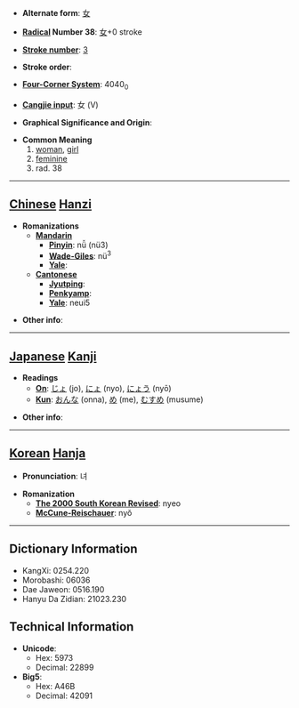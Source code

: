 * '''Alternate form''': [[女]]

* '''[[Wiktionary:Chinese radical index| Radical]] Number 38''': [[Wiktionary:Chinese radical index 女|女]]+0 stroke

* '''[[Wiktionary:Chinese total strokes index|Stroke number]]''': [[Wiktionary:Chinese total strokes index 3|3]]

* '''Stroke order''': 

* '''[[Wiktionary:Chinese four corner index|Four-Corner System]]''': 4040<sub>0</sub>

* '''[[Wiktionary:Chinese Cangjie index|Cangjie input]]''': 女 (V)

* '''Graphical Significance and Origin''': 

* '''Common Meaning'''
*#[[woman]], [[girl]]
*# [[feminine]]
*# rad. 38


----

== [[Chinese]] [[Hanzi]] ==

* '''Romanizations'''
** '''[[Mandarin]]'''
*** '''[[Pinyin]]''': nǚ (nü3)
*** '''[[Wade-Giles]]''': nü<sup>3</sup>
*** '''[[Yale]]''': 
** '''[[Cantonese]]'''
*** '''[[Jyutping]]''':
*** '''[[Penkyamp]]''': 
*** '''[[Yale]]''': neui5

* '''Other info''': 

----

== [[Japanese]] [[Kanji]] ==

* '''Readings'''
** '''[[On]]''': [[じょ]] (jo), [[にょ]] (nyo), [[にょう]] (nyō)
** '''[[Kun]]''': [[おんな]] (onna), [[め]] (me), [[むすめ]] (musume)

* '''Other info''':  

----

== [[Korean]] [[Hanja]] ==

* '''Pronunciation''': 녀

* '''Romanization'''
** '''[[The 2000 South Korean Revised Romanization|The 2000 South Korean Revised]]''': nyeo
** '''[[McCune-Reischauer]]''': nyŏ

----

== Dictionary Information ==

* KangXi: 0254.220
* Morobashi: 06036
* Dae Jaweon: 0516.190
* Hanyu Da Zidian: 21023.230

== Technical Information ==

* '''Unicode''':
** Hex: 5973
** Decimal: 22899
* '''Big5''':
** Hex: A46B
** Decimal: 42091